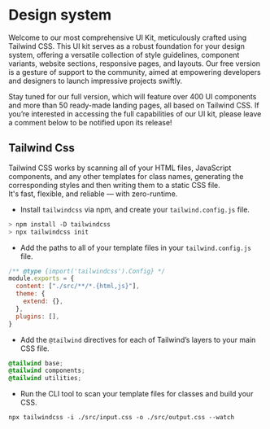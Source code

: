 # Design system
Welcome to our most comprehensive UI Kit, meticulously crafted using Tailwind CSS. This UI kit serves as a robust foundation for your design system, offering a versatile collection of style guidelines, component variants, website sections, responsive pages, and layouts. Our free version is a gesture of support to the community, aimed at empowering developers and designers to launch impressive projects swiftly.

Stay tuned for our full version, which will feature over 400 UI components and more than 50 ready-made landing pages, all based on Tailwind CSS. If you’re interested in accessing the full capabilities of our UI kit, please leave a comment below to be notified upon its release!

## Tailwind Css
Tailwind CSS works by scanning all of your HTML files, JavaScript components, and any other templates for class names, generating the corresponding styles and then writing them to a static CSS file.  
It's fast, flexible, and reliable — with zero-runtime.

- Install `tailwindcss` via npm, and create your `tailwind.config.js` file.
```css
> npm install -D tailwindcss  
> npx tailwindcss init
```

- Add the paths to all of your template files in your `tailwind.config.js` file.
```javascript
/** @type {import('tailwindcss').Config} */
module.exports = {
  content: ["./src/**/*.{html,js}"],
  theme: {
    extend: {},
  },
  plugins: [],
}
```

- Add the `@tailwind` directives for each of Tailwind’s layers to your main CSS file.
```css
@tailwind base;
@tailwind components;
@tailwind utilities;
```

- Run the CLI tool to scan your template files for classes and build your CSS.
```
npx tailwindcss -i ./src/input.css -o ./src/output.css --watch
```